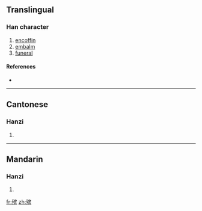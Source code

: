 {{also|殯}}
==Translingual==

===Han character===
{{Han char|rn=78|rad=歹|as=10|sn=14|four=|canj=一弓十人金 (MNJOC)}}

# [[encoffin]]
# [[embalm]]
# [[funeral]]

====References====
* {{Han ref|kx=0582.351|hdz=21392.110|uh=6BA1|ud=27553}}

----

==Cantonese==

===Hanzi===
{{yue-hanzi|jyut=|y=ban3|tra=殯}}

# {{defn|Cantonese}}

----

==Mandarin==

===Hanzi===
{{cmn-hanzi|tra=殯|pin=[[bìn]] ([[bin4]])|wg=pin<sup>4</sup>}}

# {{defn|Mandarin}}

[[fr:殡]]
[[zh:殡]]